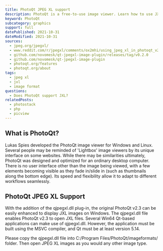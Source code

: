 ```yaml
---
title: PhotoQt JPEG XL support
description: PhotoQt is a free-to-use image viewer. Learn how to use JXL images within PhotoQt.
keyword: PhotoQt
subcategory: graphics
support: full
datePublished: 2021-10-31
dateModified: 2021-10-31
sources:
  - jpeg.org/jpegxl/
  - www.reddit.com/r/jpegxl/comments/ox2mhi/using_jpeg_xl_in_photoqt_v23_windows_64bit_version/
  - github.com/novomesk/qt-jpegxl-image-plugin/releases/tag/v0.2.0
  - github.com/novomesk/qt-jpegxl-image-plugin
  - photoqt.org/features
  - photoqt.org/about
tags:
  - jpeg xl
  - jxl
  - image format
questions:
  - Does PhotoQt support JXL?
relatedPosts:
  - photostack
  - php
  - picview
---
```


## What is PhotoQt?

Lukas Spies developed the PhotoQt image viewer for Windows and Linux. Several people may be reminded of 'Lightbox' image viewers by its unique interface on some websites. While there may be similarities ultimately, PhotoQt was designed and optimized for an ordinary desktop computer. There is no user interface other than the image being viewed, with a few elements becoming visible as they fade in/slide in (such as thumbnails along the bottom edge). Its speed and flexibility allow it to adapt to different workflows seamlessly.

## PhotoQt JPEG XL Support

With the addition of the qjpegxl.dll plug-in, the original PhotoQt v2.3 can be easily enhanced to display JXL images on Windows. The qjpegxl.dll file enables PhotoQt v2.3 to open JXL files. Several Win64 Qt-based applications can make use of qjpegxl.dll. However, the application must be built using the MSVC compiler, and Qt must be at least version 5.14.

Please copy the qjpegxl.dll file into C:/Program Files/PhotoQt/imageformats/ folder. Then open JPEG XL images as you would any other image type.

<Link href="github.com/novomesk/qt-jpegxl-image-plugin/" text="Download here" />
